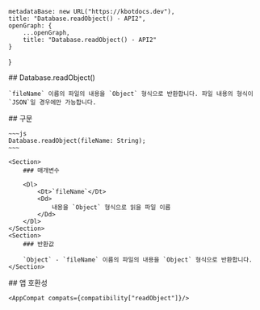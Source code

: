 
    metadataBase: new URL("https://kbotdocs.dev"),
    title: "Database.readObject() - API2",
    openGraph: {
        ...openGraph,
        title: "Database.readObject() - API2"
    }
}

<Section>
    ## Database.readObject()

    `fileName` 이름의 파일의 내용을 `Object` 형식으로 반환합니다. 파일 내용의 형식이 `JSON`일 경우에만 가능합니다.
</Section>
<Section>
    ## 구문

    ~~~js
    Database.readObject(fileName: String);
    ~~~

    <Section>
        ### 매개변수

        <Dl>
            <Dt>`fileName`</Dt>
            <Dd>
                내용을 `Object` 형식으로 읽을 파일 이름
            </Dd>
        </Dl>
    </Section>
    <Section>
        ### 반환값

        `Object` - `fileName` 이름의 파일의 내용을 `Object` 형식으로 반환합니다.
    </Section>
</Section>
<Section>
    ## 앱 호환성

    <AppCompat compats={compatibility["readObject"]}/>
</Section>